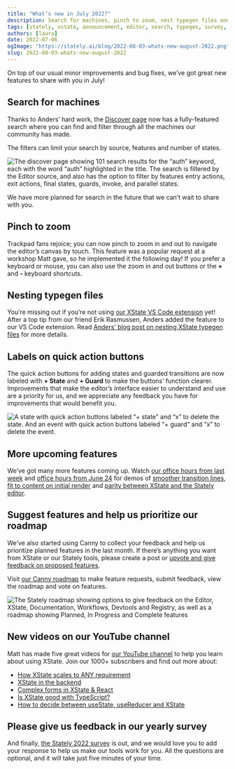 ```yaml
---
title: "What’s new in July 2022?"
description: Search for machines, pinch to zoom, nest typegen files and more! Find out the latest features in the Stately editor and XState VS Code extension.
tags: [stately, xstate, announcement, editor, search, typegen, survey, roadmap]
authors: [laura]
date: 2022-07-06
ogImage: "https://stately.ai/blog/2022-08-03-whats-new-august-2022.png"
slug: 2022-08-03-whats-new-august-2022
---
```


On top of our usual minor improvements and bug fixes, we’ve got great new features to share with you in July!

## Search for machines

Thanks to Anders’ hard work, the [Discover page](https://stately.ai/registry/discover) now has a fully-featured search where you can find and filter through all the machines our community has made.

The filters can limit your search by source, features and number of states.

![The discover page showing 101 search results for the “auth” keyword, each with the word “auth” highlighted in the title. The search is filtered by the Editor source, and also has the option to filter by features entry actions, exit actions, final states, guards, invoke, and
parallel states.](2022-07-06-search.png)

We have more planned for search in the future that we can’t wait to share with you.

## Pinch to zoom

Trackpad fans rejoice; you can now pinch to zoom in and out to navigate the editor’s canvas by touch. This feature was a popular request at a workshop Matt gave, so he implemented it the following day! If you prefer a keyboard or mouse, you can also use the zoom in and out buttons or the **+** and **-** keyboard shortcuts.

## Nesting typegen files

You’re missing out if you’re not using [our XState VS Code extension](https://marketplace.visualstudio.com/items?itemName=statelyai.stately-vscode) yet! After a top tip from our friend Erik Rasmussen, Anders added the feature to our VS Code extension. Read [Anders’ blog post on nesting XState typegen files](./nesting-xstate-typegen-files) for more details.

## Labels on quick action buttons

The quick action buttons for adding states and guarded transitions are now labeled with **+ State** and **+ Guard** to make the buttons’ function clearer. Improvements that make the editor’s interface easier to understand and use are a priority for us, and we appreciate any feedback you have for improvements that would benefit you.

![A state with quick action buttons labeled “+ state” and “x” to delete the state. And an event with quick action buttons labeled “+ guard“ and “x” to delete the event.](2022-07-06-labeled-buttons.png)

## More upcoming features

We’ve got many more features coming up. Watch [our office hours from last week](https://www.youtube.com/watch?v=4v_M3HcZc3U) and [office hours from June 24](https://www.youtube.com/watch?v=qmbeYvcA3Ks) for demos of [smoother transition lines](https://www.youtube.com/watch?v=qmbeYvcA3Ks&t=530s), [fit to content on initial render](https://www.youtube.com/watch?v=4v_M3HcZc3U&t=1214s) and [parity between XState and the Stately editor](https://www.youtube.com/watch?v=4v_M3HcZc3U&t=208s). 

## Suggest features and help us prioritize our roadmap

We’ve also started using Canny to collect your feedback and help us prioritize planned features in the last month. If there’s anything you want from XState or our Stately tools, please create a post or [upvote and give feedback on proposed features](https://statelyai.canny.io).

Visit [our Canny roadmap](https://statelyai.canny.io) to make feature requests, submit feedback, view the roadmap and vote on features.

![The Stately roadmap showing options to give feedback on the Editor, XState, Documentation, Workflows, Devtools and Registry, as well as a roadmap showing Planned, In Progress and Complete features](2022-07-06-canny.png)

## New videos on our YouTube channel

Matt has made five great videos for [our YouTube channel](https://www.youtube.com/statelyai) to help you learn about using XState. Join our 1000+ subscribers and find out more about:

- [How XState scales to ANY requirement](https://www.youtube.com/watch?v=AQHpXDo_S1k)
- [XState in the backend](https://www.youtube.com/watch?v=qqyQGEjWSAw)
- [Complex forms in XState & React](https://www.youtube.com/watch?v=Xa0H-vf2VuQ)
- [Is XState good with TypeScript?](https://www.youtube.com/watch?v=EIi6CV4Bc_Q)
- [How to decide between useState, useReducer and XState](https://www.youtube.com/watch?v=FrNXCJa5FLs)

## Please give us feedback in our yearly survey

And finally, [the Stately 2022 survey](https://stately.ai/survey) is out, and we would love you to add your response to help us make our tools work for you. All the questions are optional, and it will take just five minutes of your time.